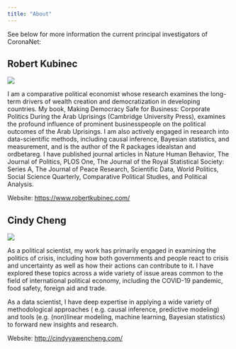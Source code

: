 ```yaml
---
title: "About"
---
```


See below for more information the current principal investigators of CoronaNet:

## Robert Kubinec

![](images/kubinec.jpg){fig-align="left"}

I am a comparative political economist whose research examines the long-term drivers of wealth creation and democratization in developing countries. My book, Making Democracy Safe for Business: Corporate Politics During the Arab Uprisings (Cambridge University Press), examines the profound influence of prominent businesspeople on the political outcomes of the Arab Uprisings. I am also actively engaged in research into data-scientific methods, including causal inference, Bayesian statistics, and measurement, and is the author of the R packages idealstan and ordbetareg. I have published journal articles in Nature Human Behavior, The Journal of Politics, PLOS One, The Journal of the Royal Statistical Society: Series A, The Journal of Peace Research, Scientific Data, World Politics, Social Science Quarterly, Comparative Political Studies, and Political Analysis.

Website: <https://www.robertkubinec.com/>

## Cindy Cheng

![](images/profile.jpg){fig-align="left"}

As a political scientist, my work has primarily engaged in examining the politics of crisis, including how both governments and people react to crisis and uncertainty as well as how their actions can contribute to it. I have explored these topics across a wide variety of issue areas common to the field of international political economy, including the COVID-19 pandemic, food safety, foreign aid and trade.

As a data scientist, I have deep expertise in applying a wide variety of methodological approaches ( e.g. causal inference, predictive modeling) and tools (e.g. (non)linear modeling, machine learning, Bayesian statistics) to forward new insights and research.

Website: <http://cindyyawencheng.com/>
